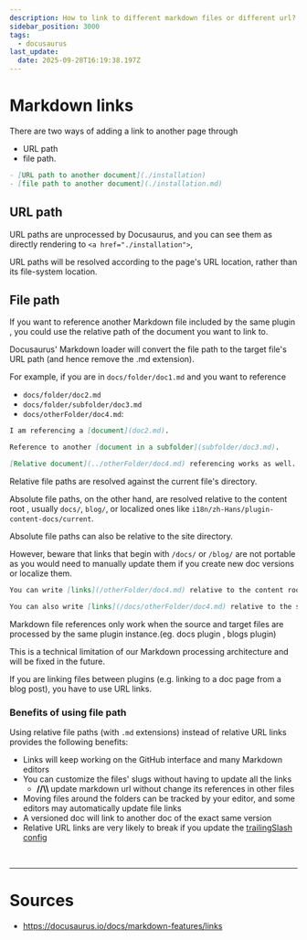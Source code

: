 ```yaml
---
description: How to link to different markdown files or different url?
sidebar_position: 3000
tags:
  - docusaurus
last_update:
  date: 2025-09-28T16:19:38.197Z
---
```


# Markdown links

There are two ways of adding a link to another page through

- URL path
- file path.

```markdown title= showLineNumbers
- [URL path to another document](./installation)
- [file path to another document](./installation.md)
```

## URL path

URL paths are <Color color="var(--secondary-font-color)"> unprocessed </Color> by Docusaurus, and you can see them as directly
rendering to `<a href="./installation">`,

<Admonition type="note" title="note">

URL paths will be resolved according to the page's URL location, rather than its file-system location.

</Admonition>

## File path

If you want to reference another Markdown file <Color color="var(--secondary-font-color)"> included by </Color> <Color color="var(--primary-font-color)"> the same plugin </Color>,
you could use the <Color color="var(--secondary-font-color)"> relative path </Color> of the document you want to link to.

Docusaurus' Markdown loader will <Color color="var(--secondary-font-color)"> convert </Color> the <Color color="var(--secondary-font-color)"> file path </Color>
to the target <Color color="var(--secondary-font-color)"> file's URL path </Color> (and hence remove the .md extension).

For example, if you are in `docs/folder/doc1.md` and you want to reference

- `docs/folder/doc2.md`
- `docs/folder/subfolder/doc3.md`
- `docs/otherFolder/doc4.md`:

```markdown title=docs/floder/doc1.md showLineNumbers
I am referencing a [document](doc2.md).

Reference to another [document in a subfolder](subfolder/doc3.md).

[Relative document](../otherFolder/doc4.md) referencing works as well.
```

Relative file paths are resolved against the current file's directory.

Absolute file paths, on the other hand, are resolved <Color color="var(--secondary-font-color)"> relative to the content root </Color>,
usually `docs/`, `blog/`, or localized ones like `i18n/zh-Hans/plugin-content-docs/current`.

<Admonition type="note" title="note">

Absolute file paths can also be relative to the site directory.

However, beware that links that begin with `/docs/` or `/blog/` are not portable as you would need to manually update them if you create new doc versions or localize them.

</Admonition>

```markdown title= showLineNumbers
You can write [links](/otherFolder/doc4.md) relative to the content root (`/docs/`).

You can also write [links](/docs/otherFolder/doc4.md) relative to the site directory, but it's not recommended.
```

<Admonition type="danger" title="danger">

Markdown file references only work when the source and target files are processed by the same plugin instance.(eg. docs plugin , blogs plugin)

This is a technical limitation of our Markdown processing architecture and will be fixed in the future.

</Admonition>

<Admonition type="danger" title="danger">

If you are linking files between plugins (e.g. linking to a doc page from a blog post), you have to use URL links.

</Admonition>

### <Color color="var(--not-require-but-good-to-know-font-color)"> Benefits of using file path </Color>

Using relative file paths (with `.md` extensions) instead of relative URL links provides the following benefits:

- Links will keep working on the GitHub interface and many Markdown editors
- You can customize the files' slugs without having to update all the links
  - **<Color color="var(--secondary-font-color)"> //\\\\ </Color>** update markdown url without change its references in other files
- Moving files around the folders can be tracked by your editor, and some editors may automatically update file links
- A versioned doc will link to another doc of the exact same version
- Relative URL links are very likely to break if you update the [trailingSlash config](https://docusaurus.io/docs/api/docusaurus-config#trailingSlash)

<br />

---

# Sources

- https://docusaurus.io/docs/markdown-features/links
